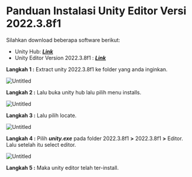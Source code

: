 # Panduan Instalasi Unity Editor Versi 2022.3.8f1

Silahkan download beberapa software berikut:

- Unity Hub: [***Link***](https://unity.com/download)
- Unity Editor Version 2022.3.8f1 : [***Link***](https://drive.google.com/file/d/1S22DBWj2TeHF_L7S83aqALwL94JCLI0_/view?usp=drive_link)

**Langkah 1 :** Extract unity 2022.3.8f1 ke folder yang anda inginkan.

![Untitled](https://prod-files-secure.s3.us-west-2.amazonaws.com/05cdfccc-adb3-469e-aac5-6dc11ecc1b49/81f1a161-bec5-4ef5-8518-dc2264d5f8ef/Untitled.png)

**Langkah 2 :** Lalu buka unity hub lalu pilih menu installs.

![Untitled](https://prod-files-secure.s3.us-west-2.amazonaws.com/05cdfccc-adb3-469e-aac5-6dc11ecc1b49/cefc943f-5e99-4dbb-b9e0-a338ee284536/Untitled.png)

**Langkah 3 :** Lalu pilih locate.

![Untitled](https://prod-files-secure.s3.us-west-2.amazonaws.com/05cdfccc-adb3-469e-aac5-6dc11ecc1b49/eb1231bf-37ca-4fc0-8625-287f08d3c372/Untitled.png)

**Langkah 4 :** Pilih ***unity.exe*** pada folder 2022.3.8f1 **>** 2022.3.8f1 **>** Editor. Lalu setelah itu select editor.

![Untitled](https://prod-files-secure.s3.us-west-2.amazonaws.com/05cdfccc-adb3-469e-aac5-6dc11ecc1b49/90b43019-0bdc-42a1-abff-6de4d4c7a5b6/Untitled.png)

**Langkah 5 :** Maka unity editor telah ter-install.
